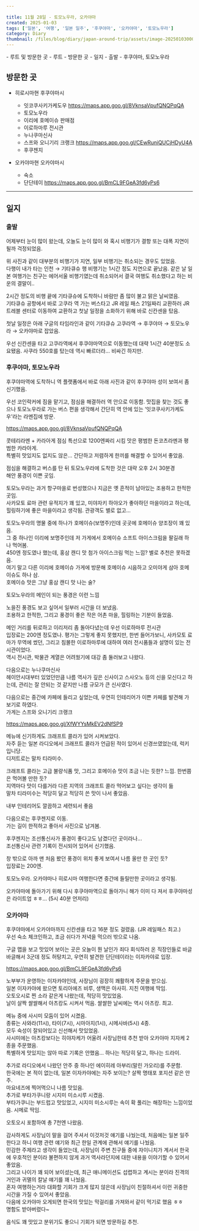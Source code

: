 ```yaml
---  
  
title: 11월 28일 - 토모노우라, 오카야마  
created: 2025-01-03  
tags: ['일본', '여행', '일본 일주', '후쿠야마', '오카야마', '토모노우라']  
category: Diary  
thumbnail: /files/blog/diary/japan-around-trip/assets/image-20250103000803321.png  
---  
```

  
<TableOfContents>  
- 루트 및 방문한 곳  
  - 루트  
  - 방문한 곳  
- 일지  
  - 출발  
  - 후쿠야마, 토모노우라  
  
</TableOfContents>  
  
  
## 방문한 곳  
  
- 히로시마현 후쿠야마시  
  - 잇코쿠사키가케도우  https://maps.app.goo.gl/8VknsaVpufQNQPqQA  
  - 토모노우라  
  - 이리에 호메이슈 판매점  
  - 이로하마루 전시관  
  - 누나쿠마신사  
  - 스프와 오니기리 크랭크 https://maps.app.goo.gl/CEwRuniQUCjHDyU4A  
  - 후쿠젠지  
  
- 오카야마현 오카야마시  
  - 숙소  
  - 단단테이 https://maps.app.goo.gl/BmCL9FGeA3fd6yPs6  
  
---  
  
## 일지  
  
### 출발  
  
어제부터 눈이 많이 왔는데, 오늘도 눈이 많이 와 혹시 비행기가 결항 또는 대폭 지연이 될까 걱정되었음.  
  
<ImageLoader src="/files/blog/diary/japan-around-trip/assets/image-20250102233525984.png" alt="image-20250102233525984" />  
  
위 사진과 같이 대부분의 비행기가 지연, 일부 비행기는 취소되는 경우도 있었음.  
다행이 내가 타는 인천 → 기타큐슈 행 비행기는 1시간 정도 지연으로 끝났음. 같은 날 일본 여행가는 친구는 에어서울 비행기였는데 취소되어서 결국 여행도 취소했다고 하는 비운의 결말이..  
  
2시간 정도의 비행 끝에 기타큐슈에 도착하니 바람만 좀 많이 불고 맑은 날씨였음.  
기타큐슈 공항에서 바로 고쿠라 역 가는 버스타고 JR 레일 패스 21일짜리 교환하러 JR트레블 센터로 이동하여 교환하고 첫날 일정을 소화하기 위해 바로 신칸센을 탔음.  
  
<ImageLoader src="/files/blog/diary/japan-around-trip/assets/image-20250102234200707.png" alt="image-20250102234200707" />  
  
첫날 일정은 아래 구글의 타임라인과 같이 기타큐슈 고쿠라역 → 후쿠야마 → 토모노우라 → 오카야마로 잡았음.  
  
<ImageLoader src="/files/blog/diary/japan-around-trip/assets/image-20250102234209852.png" alt="image-20250102234209852" />  
  
우선 신칸센을 타고 고쿠라역에서 후쿠야마역으로 이동했는데 대략 1시간 40분정도 소요됐음. 사쿠라 550호를 탔는데 역시 빠르더라… 비싸긴 하지만.  
  
### 후쿠야마, 토모노우라  
  
후쿠야마역에 도착하니 역 플랫폼에서 바로 아래 사진과 같이 후쿠야마 성이 보여서 좀 신기했음.  
  
<ImageLoader src="/files/blog/diary/japan-around-trip/assets/image-20250102234305316.png" alt="image-20250102234305316" />  
  
우선 코인락커에 짐을 맡기고, 점심을 해결하러 역 안으로 이동함. 맛집을 찾는 것도 좋으나 토모노우라로 가는 버스 편을 생각해서 간단히 역 안에 있는 ‘잇코쿠사키가케도우'라는 라멘집에 방문.  
  
 https://maps.app.goo.gl/8VknsaVpufQNQPqQA  
  
콧테리라멘 + 카라아게 점심 특선으로 1200엔짜리 시킴 맛은 평범한 돈코츠라멘과 평범한 카라아게.  
특별히 맛있지도 없지도 않은… 간단하고 저렴하게 한끼를 해결할 수 있어서 좋았음.  
  
<ImageLoader src="/files/blog/diary/japan-around-trip/assets/image-20250102234310928.png" alt="image-20250102234310928" />  
  
점심을 해결하고 버스를 탄 뒤 토모노우라에 도착한 것은 대략 오후 2시 30분경  
해안 풍경이 이쁜 곳임.  
  
<ImageLoader src="/files/blog/diary/japan-around-trip/assets/image-20250102234324667.png" alt="image-20250102234324667" />  
  
토모노우라는 과거 항구마을로 번성했으나 지금은 옛 흔적이 남아있는 조용하고 한적한 곳임.  
사카모토 료마 관련 유적지가 꽤 있고, 미야자키 하야오가 좋아하던 마을이라고 하는데, 힐링하기에 좋은 마을이라고 생각됨. 관광객도 별로 없고…  
  
토모노우라의 명물 중에 하나가 호메이슈(보명주)인데 곳곳에 호메이슈 양조장이 꽤 있음.  
그 중 하나인 이리에 보명주인데 저 가게에서 호메이슈 소프트 아이스크림을 팔길래 하나 먹어봄.  
450엔 정도였나 했는데, 홍삼 캔디 맛 첨가 아이스크림 먹는 느낌? 별로 추천은 못하겠음.  
여기 말고 다른 이리에 호메이슈 가게에 방문해 호메이슈 시음하고 오미야게 삼아 호메이슈도 하나 삼.  
호메이슈 맛은 그냥 홍삼 캔디 맛 나는 술?  
  
<ImageLoader src="/files/blog/diary/japan-around-trip/assets/image-20250102234318210.png" alt="image-20250102234318210" />  
  
토모노우라의 메인이 되는 풍경은 이런 느낌  
  
<ImageLoader src="/files/blog/diary/japan-around-trip/assets/image-20250102234615908.png" alt="image-20250102234615908" />  
  
<ImageLoader src="/files/blog/diary/japan-around-trip/assets/image-20250102234637121.png" alt="image-20250102234637121" />  
  
<ImageLoader src="/files/blog/diary/japan-around-trip/assets/image-20250102234702737.png" alt="image-20250102234702737" />  
  
노을진 풍경도 보고 싶어서 일부러 시간을 더 보냈음.  
조용하고 한적한, 그리고 풍경이 좋은 작은 어촌 마을, 힐링하는 기분이 들었음.  
  
메인 거리를 뒤로하고 이리저리 좀 돌아다녔는데 우선 이로하마루 전시관  
입장료는 200엔 정도였나. 평가는 그렇게 좋지 못했지만, 한번 들어가보니, 사카모토 료마가 무역에 썼던, 그리고 침몰한 이로하마루에 대하여 여러 전시품들과 설명이 있는 전시관이었다.  
역시 전시관, 박물관 계열은 어려웠기에 대강 좀 둘러보고 나왔다.  
  
다음으로는 누나쿠마신사  
헤이안시대부터 있었던만큼 나름 역사가 깊은 신사이고 스사오노 등의 신을 모신다고 하는데, 관리는 잘 안되는 것 같지만 나름 규모가 큰 신사였다.  
  
<ImageLoader src="/files/blog/diary/japan-around-trip/assets/image-20250102235942989.png" alt="image-20250102235942989" />  
  
<ImageLoader src="/files/blog/diary/japan-around-trip/assets/image-20250102235956915.png" alt="image-20250102235956915" />  
  
다음으로는 중간에 카페에 들리고 싶었는데, 우연히 인테리어가 이쁜 카페를 발견해 가보기로 하였다.  
가게는 스프와 오니기리 크랭크  
  
https://maps.app.goo.gl/XfWYYsMkEV2dNfSP9  
  
<ImageLoader src="/files/blog/diary/japan-around-trip/assets/image-20250103000111848.png" alt="image-20250103000111848" />  
  
메뉴에 신기하게도 크래프트 콜라가 있어 시켜보았다.  
자주 듣는 일본 라디오에서 크래프트 콜라가 언급된 적이 있어서 신경쓰였었는데, 럭키입니당.  
디저트로는 말차 티라미수.  
  
<ImageLoader src="/files/blog/diary/japan-around-trip/assets/image-20250103000231849.png" alt="image-20250103000231849" />  
  
크래프트 콜라는 고급 불량식품 맛, 그리고 호메이슈 맛이 조금 나는 듯한? 느낌. 한번쯤은 먹어볼 만한 듯?  
지역마다 맛이 다를거라 다른 지역의 크래프트 콜라 먹어보고 싶다는 생각이 듦  
말차 티라미수는 적당히 달고 적당히 쓴 맛이 나서 좋았음.  
  
<ImageLoader src="/files/blog/diary/japan-around-trip/assets/image-20250103000414616.png" alt="image-20250103000414616" />  
  
내부 인테리어도 깔끔하고 세련되서 좋음  
  
다음으로는 후쿠젠지로 이동.  
가는 길이 한적하고 좋아서 사진으로 남겨봄.  
  
<ImageLoader src="/files/blog/diary/japan-around-trip/assets/image-20250103000531850.png" alt="image-20250103000531850" />  
  
후쿠젠지는 조선통신사가 풍경이 좋다고도 남겼다던 곳이라나...  
조선통신사 관련 기록이 전시되어 있어서 신기했음.  
  
<ImageLoader src="/files/blog/diary/japan-around-trip/assets/image-20250103000634899.png" alt="image-20250103000634899" />  
  
창 밖으로 아까 맨 처음 봤던 풍경이 위치 좋게 보여서 나름 올만 한 곳인 듯?  
입장료는 200엔.  
  
토모노우라. 오카야마나 히로시마 여행한다면 중간에 들릴만한 곳이라고 생각됨.  
<ImageLoader src="/files/blog/diary/japan-around-trip/assets/image-20250103000803321.png" alt="image-20250103000803321" />  
  
오카야마에 돌아가기 위해 다시 후쿠야마역으로 돌아가니 해가 이미 다 져서 후쿠야마성은 라이트업 ㅎㅎ... (5시 40분 언저리)  
<ImageLoader src="/files/blog/diary/japan-around-trip/assets/image-20250103001029120.png" alt="image-20250103001029120" />  
  
### 오카야마  
  
후쿠야마에서 오카야마까지 신칸센을 타고 16분 정도 걸렸음. (JR 레일패스 최고.)  
우선 숙소 체크인하고, 조금 쉬다가 저녁을 먹으러 밖으로 나옴.  
  
구글 맵을 보고 맛있어 보이는 곳은 오늘이 뭔 날인가 죄다 회식하러 온 직장인들로 바글바글해서 3군데 정도 허탕치고, 우연히 발견한 단단테이라는 이자카야로 입장.  
  
https://maps.app.goo.gl/BmCL9FGeA3fd6yPs6  
  
노부부가 운영하는 이자카야인데, 사장님이 굉장히 쾌활하게 주문을 받으심.  
일본 이자카야에 왔으면 토리아에즈 비루, 생맥은 아사히. 지친 여행에 딱임.  
오토오시로 찐 소라 같은게 나왔는데, 적당히 맛있었음.  
날이 살짝 쌀쌀해서 아츠캉도 시켜서 먹음. 쌀쌀한 날씨에는 역시 아츠캉. 최고.  
  
<ImageLoader src="/files/blog/diary/japan-around-trip/assets/image-20250103001715467.png" alt="image-20250103001715467" />  
  
메뉴 중에 사시미 모둠이 있어 시켰음.  
종류는 사와라(11시), 타이(7시), 시마아지(1시), 시메사바(5시) 4종.  
모두 숙성이 잘되어있고 신선해서 맛있었음.  
사시미에는 아츠캉보다는 히야자케가 어울려 사장님한테 추천 받아 오카야마 지자케 2종을 주문했음.  
특별하게 맛있지는 않아 따로 기록은 안했음... 하나는 적당히 달고, 하나는 드라이.  
  
<ImageLoader src="/files/blog/diary/japan-around-trip/assets/image-20250103001728315.png" alt="image-20250103001728315" />  
  
추가로 라디오에서 나왔던 안주 중 하나인 에이히레 아부리(말린 가오리)를 주문함.  
한국에는 본 적이 없는데, 일본 이자카야에는 자주 보이는? 살짝 명태포 포지션 같은 안주.  
마요네즈에 찍어먹으니 나름 맛있음.  
추가로 부타가쿠니랑 시지미 미소시루 시켰음.  
부타가쿠니는 부드럽고 맛있었고, 시지미 미소시루는 속이 확 풀리는 해장하는 느낌이었음. 시메로 딱임.  
  
<ImageLoader src="/files/blog/diary/japan-around-trip/assets/image-20250103001745204.png" alt="image-20250103001745204" />  
  
오토오시 포함하여 총 7천엔 나왔음.  
  
감사하게도 사장님이 말을 걸어 주셔서 이것저것 얘기를 나눴는데, 처음에는 일본 일주한다고 하니 여행 관련 얘기와 최근 한일 관계에 관해서 얘기를 나눴음.  
민감한 주제라고 생각이 들었는데, 사장님이 주변 친구들 중에 자이니치가 계서서 한국에 우호적인 분이라 불편하지 않게 과거 역사라던지에 대한 내용을 이야기할 수 있어서 좋았음.  
그리고 나이가 꽤 되어 보이셨는데, 최근 애니메이션도 섭렵하고 계시는 분이라 진격의 거인과 귀멸의 칼날 얘기를 꽤 나눴음.  
혼자 여행하는거라 대화할 기회가 크게 많지 않은데 사장님이 친절하셔서 이런 귀중한 시간을 가질 수 있어서 좋았음.  
다음에 오카야마 오게되면 한국의 맛있는 막걸리를 가져와서 같이 먹기로 했음 ㅎㅎ  
명함도 받아버렸다~  
  
음식도 꽤 맛있고 분위기도 좋으니 기회가 되면 방문하길 추천.  
  
  
  
  